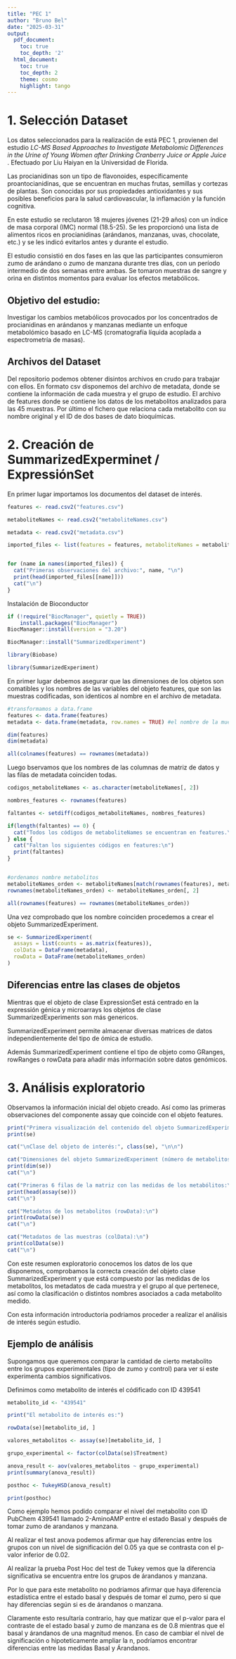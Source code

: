 ```yaml
---
title: "PEC 1"
author: "Bruno Bel"
date: "2025-03-31"
output:
  pdf_document:
    toc: true
    toc_depth: '2'
  html_document:
    toc: true
    toc_depth: 2
    theme: cosmo
    highlight: tango
---
```


# **1. Selección Dataset**

Los datos seleccionados para la realización de está PEC 1, provienen del estudio *LC-MS Based Approaches to Investigate Metabolomic Differences in the Urine of Young Women after Drinking Cranberry Juice or Apple Juice* . Efectuado por Liu Haiyan en la Universidad de Florida.

Las procianidinas son un tipo de flavonoides, específicamente proantocianidinas, que se encuentran en muchas frutas, semillas y cortezas de plantas. Son conocidas por sus propiedades antioxidantes y sus posibles beneficios para la salud cardiovascular, la inflamación y la función cognitiva.

En este estudio se reclutaron 18 mujeres jóvenes (21-29 años) con un índice de masa corporal (IMC) normal (18.5-25). Se les proporcionó una lista de alimentos ricos en procianidinas (arándanos, manzanas, uvas, chocolate, etc.) y se les indicó evitarlos antes y durante el estudio.

El estudio consistió en dos fases en las que las participantes consumieron zumo de arándano o zumo de manzana durante tres días, con un período intermedio de dos semanas entre ambas. Se tomaron muestras de sangre y orina en distintos momentos para evaluar los efectos metabólicos.

## **Objetivo del estudio:**

Investigar los cambios metabólicos provocados por los concentrados de procianidinas en arándanos y manzanas mediante un enfoque metabolómico basado en LC-MS (cromatografía líquida acoplada a espectrometría de masas).

## **Archivos del Dataset**

Del repositorio podemos obtener disintos archivos en crudo para trabajar con ellos. En formato csv disponemos del archivo de metadata, donde se contiene la información de cada muestra y el grupo de estudio. El archivo de features donde se contiene los datos de los metabolitos analizados para las 45 muestras. Por último el fichero que relaciona cada metabolito con su nombre original y el ID de dos bases de dato bioquímicas.

# **2. Creación de SummarizedExperminet / ExpressiónSet**

En primer lugar importamos los documentos del dataset de interés.


```r
features <- read.csv2("features.csv")

metaboliteNames <- read.csv2("metaboliteNames.csv")

metadata <- read.csv2("metadata.csv")

imported_files <- list(features = features, metaboliteNames = metaboliteNames, metadata = metadata)


for (name in names(imported_files)) {
  cat("Primeras observaciones del archivo:", name, "\n") 
  print(head(imported_files[[name]])) 
  cat("\n")  
}

```

Instalación de Bioconductor

```r
if (!require("BiocManager", quietly = TRUE))
    install.packages("BiocManager")
BiocManager::install(version = "3.20")

BiocManager::install("SummarizedExperiment")

library(Biobase)

library(SummarizedExperiment)

```

En primer lugar debemos asegurar que las dimensiones de los objetos son comatibles y los nombres de las variables del objeto features, que son las muestras codificadas, son identicos al nombre en el archivo de metadata.

```r

#transformamos a data.frame
features <- data.frame(features)
metadata <- data.frame(metadata, row.names = TRUE) #el nombre de la muestra es el nombre de la fila

dim(features)
dim(metadata)

all(colnames(features) == rownames(metadata))

```
Luego bservamos que los nombres de las columnas de matriz de datos y las filas de metadata coinciden todas.

```r
codigos_metaboliteNames <- as.character(metaboliteNames[, 2])

nombres_features <- rownames(features)

faltantes <- setdiff(codigos_metaboliteNames, nombres_features)

if(length(faltantes) == 0) {
  cat("Todos los códigos de metaboliteNames se encuentran en features.\n")
} else {
  cat("Faltan los siguientes códigos en features:\n")
  print(faltantes)
}



```

```r
#ordenamos nombre metabolitos
metaboliteNames_orden <- metaboliteNames[match(rownames(features), metaboliteNames[, 2]), ]
rownames(metaboliteNames_orden) <- metaboliteNames_orden[, 2]

all(rownames(features) == rownames(metaboliteNames_orden))
```



Una vez comprobado que los nombre coinciden  procedemos a crear el objeto SummarizedExperiment.


```r

se <- SummarizedExperiment(
  assays = list(counts = as.matrix(features)),
  colData = DataFrame(metadata),
  rowData = DataFrame(metaboliteNames_orden)
)

```

## **Diferencias entre las clases de objetos**

Mientras que el objeto de clase ExpressionSet está centrado en la expressión génica y microarrays los objetos de clase SummarizedExperiments son más genericos. 

SummarizedExperiment permite almacenar diversas matrices de datos independientemente del tipo de ómica de estudio. 

Además SummarizedExperiment contiene el tipo de objeto como GRanges, rowRanges o rowData para añadir más información sobre datos genómicos.



# **3. Análisis exploratorio**

Observamos la información inicial del objeto creado. Así como las primeras observaciones del componente assay que coincide con el objeto features.

```r
print("Primera visualización del contenido del objeto SummarizedExperiment:")
print(se)

cat("\nClase del objeto de interés:", class(se), "\n\n")

cat("Dimensiones del objeto SummarizedExperiment (número de metabolitos x número de muestras):\n")
print(dim(se))
cat("\n")

cat("Primeras 6 filas de la matriz con las medidas de los metabólitos:\n")
print(head(assay(se)))
cat("\n")

cat("Metadatos de los metabolitos (rowData):\n")
print(rowData(se))
cat("\n")

cat("Metadatos de las muestras (colData):\n")
print(colData(se))
cat("\n")

```


Con este resumen exploratorio conocemos los datos de los que disponemos, comprobamos la correcta creación del objeto clase SummarizedExperiment y que está compuesto por las medidas de los metabolitos, los metadatos de cada muestra y el grupo al que pertenece, así como la clasificación o distintos nombres asociados a cada metabolito medido.

Con esta información introductoria podriamos proceder a realizar el análisis de interés según estudio.

## **Ejemplo de análisis **

Supongamos que queremos comparar la cantidad de cierto metabolito entre los grupos experimentales (tipo de zumo y control) para ver si este experimenta cambios significativos.

Definimos como metabolito de interés el códificado con ID 439541 


```r
metabolito_id <- "439541"

print("El metabolito de interés es:")

rowData(se)[metabolito_id, ]

valores_metabolitos <- assay(se)[metabolito_id, ]

grupo_experimental <- factor(colData(se)$Treatment)

anova_result <- aov(valores_metabolitos ~ grupo_experimental)
print(summary(anova_result))

posthoc <- TukeyHSD(anova_result)

print(posthoc)

```
Como ejemplo hemos podido comparar el nivel del metabolito con ID PubChem 439541 llamado 2-AminoAMP entre el estado Basal y después de tomar zumo de arandanos y manzana.

Al realizar el test anova podemos afirmar que hay diferencias entre los grupos con un nivel de significación del 0.05 ya que se contrasta con el p-valor inferior de 0.02.

Al realizar la prueba Post Hoc del test de Tukey vemos que la diferencia significativa se encuentra entre los grupos de árandanos y manzana. 

Por lo que para este metabolito no podriamos afirmar que haya diferencia estadística entre el estado basal y después de tomar el zumo, pero si que hay diferencias según si es de árandanos o manzana.

Claramente esto resultaría contrario, hay que matizar que el p-valor para el contraste de el estado basal y zumo de manzana es de 0.8 mientras que el basal y árandanos de una magnitud menos. En caso de cambiar el nivel de significación o hipoteticamente ampliar la n, podríamos encontrar diferencias entre las medidas Basal y Árandanos.


